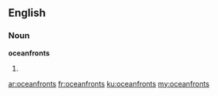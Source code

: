==English==

===Noun===
'''oceanfronts'''

# {{plural of|[[oceanfront]]}}

[[ar:oceanfronts]]
[[fr:oceanfronts]]
[[ku:oceanfronts]]
[[my:oceanfronts]]